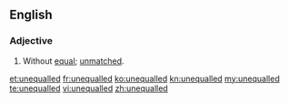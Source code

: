 ==English==
===Adjective===
{{en-adj}}
# Without [[equal]]; [[unmatched]].

[[et:unequalled]]
[[fr:unequalled]]
[[ko:unequalled]]
[[kn:unequalled]]
[[my:unequalled]]
[[te:unequalled]]
[[vi:unequalled]]
[[zh:unequalled]]